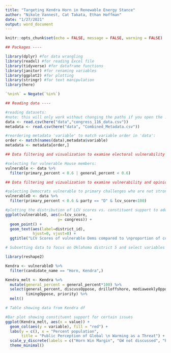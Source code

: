 ```yaml
---
title: "Targeting Kendra Horn in Renewable Energy Stance"
author: "Nikole Vannest, Cat Takata, Ethan Hoffman"
date: "1/27/2021"
output: word_document
---
```


```r
knitr::opts_chunk$set(echo = FALSE, message = FALSE, warning = FALSE)

## Packages ----

library(dplyr) #for data wrangling
library(readxl) #for reading Excel file
library(tidyverse) #for dataframe functions
library(janitor) #for renaming variables
library(ggplot2) #for plotting
library(stringr) #for text manipulation
library(here)

`%nin%` = Negate(`%in%`)

## Reading data ----

#reading datasets:
#note: this will only work without changing the paths if you open the .Rproj file
data <- read.csv(here("data","congress_116_data.csv"))
metadata <- read.csv(here("data", "Combined_Metadata.csv"))
```

```r
#reordering metadata 'variable' to match variable order in 'data':
order <- match(names(data),metadata$variable)
metadata <- metadata[order,]

## Data filtering and visualization to examine electoral vulnerability ----

#selecting for vulnerable House members:
vulnerable <- data %>%
  filter(primary_percent < 0.6 | general_percent < 0.6)
```

```r
## Data filtering and vizualization to examine vulnerability and opinion ----

#selecting Democrats vulnerable to primary challenges who are not strongest possible environmentalists:
vulnerableD <- data %>%
  filter(primary_percent < 0.6 & party == "D" & lcv_score<100)

#plotting the distribution of LCV scores vs. constituent support to address climate:
ggplot(vulnerableD, aes(x=lcv_score, 
                       y= congress)) + 
  geom_point() +
  geom_text(aes(label=district_id),
            hjust=0, vjust=0) +
  ggtitle("LCV Scores of vulnerable Dems compared to \nproportion of constituents that want more action from Congress")


```

```r
# Subsetting data to focus on Oklahoma district 5 and select variables

library(reshape2)

Kendra <- vulnerableD %>% 
  filter(candidate_name == "Horn, Kendra",)

Kendra_melt <- Kendra %>% 
  mutate(general_percent = general_percent*100) %>% 
  select(general_percent, discussOppose, drilloffshore, mediaweeklyOppose, 
         timingOppose, priority) %>% 
  melt()

# Table showing data from Kendra df

#Bar plot showing constituent support for certain issues
ggplot(Kendra_melt, aes(x = value)) + 
  geom_col(aes(y = variable), fill = "red") +
  labs(y = c(), x = "Percent population",
       title = "Public Perception of Global \n Warming as a Threat") +
  scale_y_discrete(labels = c("Horn Win Margin", "GW not discussed", "Pro Offshore Drilling", "Lack of Media Attention", "Poor Timing", "Global Warming Important")) +
  theme_minimal()
  

```

